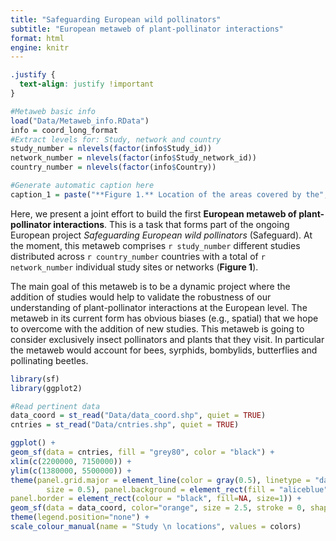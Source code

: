 ```yaml
---
title: "Safeguarding European wild pollinators"
subtitle: "European metaweb of plant-pollinator interactions"
format: html
engine: knitr
---
```


```css
.justify {
  text-align: justify !important
}
```

```r

#Metaweb basic info
load("Data/Metaweb_info.RData")
info = coord_long_format
#Extract levels for: Study, network and country
study_number = nlevels(factor(info$Study_id))
network_number = nlevels(factor(info$Study_network_id))
country_number = nlevels(factor(info$Country))

#Generate automatic caption here
caption_1 = paste("**Figure 1.** Location of the areas covered by the", study_number, "different studies that form the current metaweb")

```

::: justify
Here, we present a joint effort to build the first **European metaweb of plant-pollinator interactions**. This is a task that forms part of the ongoing European project *Safeguarding European wild pollinators* (Safeguard). At the moment, this metaweb comprises `r study_number` different studies distributed across `r country_number` countries with a total of `r network_number` individual study sites or networks (**Figure 1**). 

The main goal of this metaweb is to be a dynamic project where the addition of studies would help to validate the robustness of our understanding of plant-pollinator interactions at the European level. The metaweb in its current form has obvious biases (e.g., spatial) that we hope to overcome with the addition of new studies. This metaweb is going to consider exclusively insect pollinators and  plants that they visit. In particular the metaweb would account for bees, syrphids, bombylids, butterflies and pollinating beetles. 
:::

```r

library(sf)
library(ggplot2)

#Read pertinent data
data_coord = st_read("Data/data_coord.shp", quiet = TRUE) 
cntries = st_read("Data/cntries.shp", quiet = TRUE)

ggplot() +
geom_sf(data = cntries, fill = "grey80", color = "black") +
xlim(c(2200000, 7150000)) +
ylim(c(1380000, 5500000)) +
theme(panel.grid.major = element_line(color = gray(0.5), linetype = "dashed", 
        size = 0.5), panel.background = element_rect(fill = "aliceblue"),
panel.border = element_rect(colour = "black", fill=NA, size=1)) +
geom_sf(data = data_coord, color="orange", size = 2.5, stroke = 0, shape = 16) +
theme(legend.position="none") + 
scale_colour_manual(name = "Study \n locations", values = colors)

```




